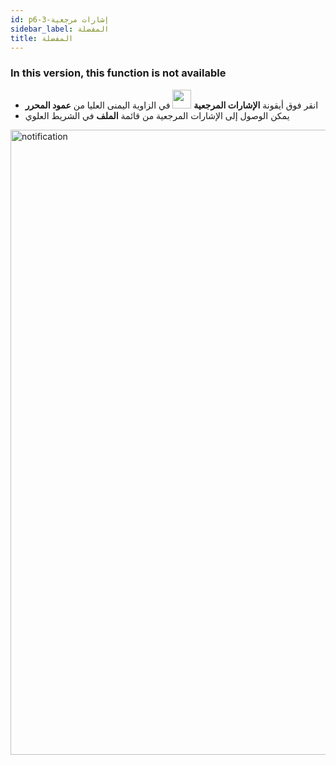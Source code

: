 ```yaml
---
id: p6-3-إشارات مرجعية
sidebar_label: المفضلة
title: المفضلة
---
```


<h3> In this version, this function is not available </h3>

- انقر فوق أيقونة **الإشارات المرجعية** <img src="/autographaAssetsV2/how-to/bookmark.png" width="30px" alt=""/> في الزاوية اليمنى العليا من **عمود المحرر**
- يمكن الوصول إلى الإشارات المرجعية من قائمة **الملف** في الشريط العلوي

<img src="/assets/bookmarks.png"  width="1000px" alt="notification"/>
